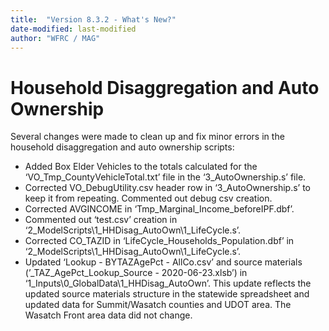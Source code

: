 ```yaml
---
title:  "Version 8.3.2 - What's New?"
date-modified: last-modified
author: "WFRC / MAG"
---
```


# Household Disaggregation and Auto Ownership

Several changes were made to clean up and fix minor errors in the household disaggregation and auto ownership scripts: 

- Added Box Elder Vehicles to the totals calculated for the 'VO_Tmp_CountyVehicleTotal.txt' file in the '3_AutoOwnership.s' file.
- Corrected VO_DebugUtility.csv header row in '3_AutoOwnership.s' to keep it from repeating. Commented out debug csv creation.
- Corrected AVGINCOME in 'Tmp_Marginal_Income_beforeIPF.dbf'.
- Commented out 'test.csv' creation in '2_ModelScripts\\1_HHDisag_AutoOwn\\1_LifeCycle.s'.
- Corrected CO_TAZID in 'LifeCycle_Households_Population.dbf' in '2_ModelScripts\\1_HHDisag_AutoOwn\\1_LifeCycle.s'.
- Updated 'Lookup - BYTAZAgePct - AllCo.csv' and source materials ('_TAZ_AgePct_Lookup_Source - 2020-06-23.xlsb') in '1_Inputs\\0_GlobalData\\1_HHDisag_AutoOwn'. This update reflects the updated source materials structure in the statewide spreadsheet and updated data for Summit/Wasatch counties and UDOT area.  The Wasatch Front area data did not change.
